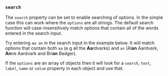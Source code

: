 
### `search`

The `search` property can be set to enable searching of options.  In the
simple case this can work where the `options` are all strings.  The default
search function will case-insensitively match options that contain all of
the words entered in the search input.

Try entering `aa an` in the search input in the example below. It will match
options that contain both `aa` (e.g all the <b>Aa</b>rdvarks) and `an`
(Al<b>an</b> Aardvark, <b>An</b>ne Aardvark and Bri<b>an</b> Badger).

<Example
  Component={Strings}
  code={StringsSrc}
  highlightLines="18"
/>

If the `options` are an array of objects then it will look for a `search`,
`text`, `label`, `name` or `value` property in each object and use that.

<Example
  Component={Objects}
  code={ObjectsSrc}
  highlightLines="18"
/>
